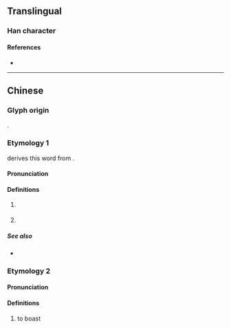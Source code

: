 {{character info}}
==Translingual==

===Han character===
{{Han char|rn=30|rad=口|as=18|sn=21|four=|canj=RTOX|ids=⿰口舊}}

====References====
* {{Han ref|kx=0214.280|hdz=10705.150|uh=56BF|ud=22207}}

----

==Chinese==
{{zh-forms|s=𫩥|alt=舊,䊆,倃}}

===Glyph origin===
{{Han compound|口|舊|ls=psc|c1=s|c2=p|t1=mouth; vernacular}}.

===Etymology 1===
{{zh-ref|Bai (1980)}} derives this word from {{ltc-l|䊆}}.

{{etystub|zh}}

====Pronunciation====
{{zh-pron
|c=gau6
|c-t=gau5
|cat=cls
}}

====Definitions====
{{zh-hanzi}}

# {{lb|zh|Cantonese}} {{zh-classifier|pieces or chunks|cat=y}}
#: {{zh-x|一 嚿 泥|a '''clod''' of earth|C}}
#: {{zh-x|呢{nei1} 嚿 肉|this '''piece''' of meat|C}}
# {{lb|zh|Cantonese|colloquial}} {{zh-classifier|money|t=[[hundred]] [[dollar]]s}}
#: {{zh-x|三 嚿 水|three '''hundred bucks'''|C}}
#: {{zh-x|呢{nei1}度 食 餐 晏 都 要 幾 嚿 㗎。|Lunch costs a few '''hundred''' here.|C}}

=====See also=====
* {{zh-l|塊}}

===Etymology 2===
====Pronunciation====
{{zh-pron
|m=huò
|cat=v
}}

====Definitions====
{{zh-hanzi}}

# to boast
